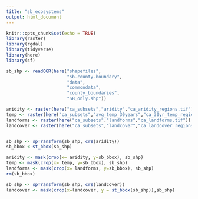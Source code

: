 ```yaml
---
title: "sb_ecosystems"
output: html_document
---
```


```r
knitr::opts_chunk$set(echo = TRUE)
library(raster)
library(rgdal)
library(tidyverse)
library(here)
library(sf)
```

```r
sb_shp <- readOGR(here("shapefiles",
                       "sb-county-boundary",
                       "data",
                       "commondata",
                       "county_boundaries",
                       "SB_only.shp"))

aridity <- raster(here("ca_subsets","aridity","ca_aridity_regions.tif"))
temp <- raster(here("ca_subsets","avg_temp_30years","ca_30yr_temp_regions.tif"))
landforms <- raster(here("ca_subsets","landforms","ca_landforms.tif"))
landcover <- raster(here("ca_subsets","landcover","ca_landcover_regions.tif"))


sb_shp <- spTransform(sb_shp, crs(aridity))
sb_bbox <-st_bbox(sb_shp)

aridity <- mask(crop(x= aridity, y=sb_bbox), sb_shp)
temp <- mask(crop(x= temp, y=sb_bbox), sb_shp)
landforms <- mask(crop(x= landforms, y=sb_bbox), sb_shp)
rm(sb_bbox)

sb_shp <- spTransform(sb_shp, crs(landcover))
landcover <- mask(crop(x=landcover, y = st_bbox(sb_shp)),sb_shp)
```


